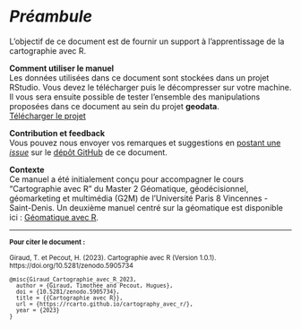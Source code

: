# *Préambule* {.unnumbered}


L'objectif de ce document est de fournir un support à l'apprentissage de la cartographie avec R. 


**Comment utiliser le manuel**  
Les données utilisées dans ce document sont stockées dans un projet RStudio. 
Vous devez le télécharger puis le décompresser sur votre machine. Il vous sera ensuite possible de tester l'ensemble des manipulations proposées dans ce document au sein du projet **geodata**.  
[Télécharger le projet](geodata.zip){.btn .btn-primary .btn-sm role="button"}  

**Contribution et feedback**  
Vous pouvez nous envoyer vos remarques et suggestions en [postant une *issue*](https://github.com/rCarto/cartographie_avec_r/issues) sur le [dépôt GitHub](https://github.com/rCarto/cartographie_avec_r) de ce document. 


**Contexte**  
Ce manuel a été initialement conçu pour accompagner le cours "Cartographie avec R" 
du Master 2 Géomatique, géodécisionnel, géomarketing et multimédia (G2M) de 
l'Université Paris 8 Vincennes - Saint-Denis. 
Un deuxième manuel centré sur la géomatique est disponible ici :
[Géomatique avec R](https://rcarto.github.io/geomatique_avec_r/).



--------
<small>
**Pour citer le document :**     

Giraud, T. et Pecout, H. (2023). Cartographie avec R (Version 1.0.1). https://doi.org/10.5281/zenodo.5905734 

```
@misc{Giraud_Cartographie_avec_R_2023,
  author = {Giraud, Timothée and Pecout, Hugues},
  doi = {10.5281/zenodo.5905734},
  title = {{Cartographie avec R}},
  url = {https://rcarto.github.io/cartography_avec_r/},
  year = {2023}
}
```
</small>


